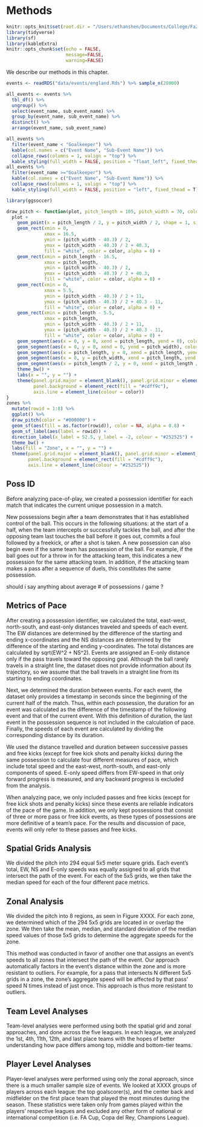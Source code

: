 # Methods

```r
knitr::opts_knit$set(root.dir = "/Users/ethanshen/Documents/College/Fa20/pace-of-play")
library(tidyverse)
library(sf)
library(kableExtra)
knitr::opts_chunk$set(echo = FALSE, 
                      message=FALSE, 
                      warning=FALSE)
```

We describe our methods in this chapter.

```r
events <- readRDS("data/events/england.Rds") %>% sample_n(20000)

all_events <- events %>% 
  tbl_df() %>% 
  ungroup() %>% 
  select(event_name, sub_event_name) %>% 
  group_by(event_name, sub_event_name) %>% 
  distinct() %>% 
  arrange(event_name, sub_event_name) 

all_events %>% 
  filter(event_name < "Goalkeeper") %>% 
  kable(col.names = c("Event Name", "Sub-Event Name")) %>% 
  collapse_rows(columns = 1, valign = "top") %>%
  kable_styling(full_width = FALSE, position = "float_left", fixed_thead = T)
all_events %>% 
  filter(event_name >="Goalkeeper") %>% 
  kable(col.names = c("Event Name", "Sub-Event Name")) %>% 
  collapse_rows(columns = 1, valign = "top") %>%
  kable_styling(full_width = FALSE, position = "left", fixed_thead = T) 
```

```r
library(ggsoccer)

draw_pitch <- function(plot, pitch_length = 105, pitch_width = 70, color = "#252525") {
  plot + 
    geom_point(x = pitch_length / 2, y = pitch_width / 2, shape = 1, size = 20, color = color) +
    geom_rect(xmin = 0, 
              xmax = 16.5, 
              ymin = (pitch_width - 40.3) / 2, 
              ymax = (pitch_width - 40.3) / 2 + 40.3,
              fill = "white", color = color, alpha = 0) +
    geom_rect(xmin = pitch_length - 16.5, 
              xmax = pitch_length, 
              ymin = (pitch_width - 40.3) / 2, 
              ymax = (pitch_width - 40.3) / 2 + 40.3,
              fill = "white", color = color, alpha = 0) +
    geom_rect(xmin = 0, 
              xmax = 5.5, 
              ymin = (pitch_width - 40.3) / 2 + 11, 
              ymax = (pitch_width - 40.3) / 2 + 40.3 - 11,
              fill = "white", color = color, alpha = 0) +
    geom_rect(xmin = pitch_length - 5.5, 
              xmax = pitch_length, 
              ymin = (pitch_width - 40.3) / 2 + 11, 
              ymax = (pitch_width - 40.3) / 2 + 40.3 - 11,
              fill = "white", color = color, alpha = 0) +
    geom_segment(aes(x = 0, y = 0, xend = pitch_length, yend = 0), color = color) + 
    geom_segment(aes(x = 0, y = 0, xend = 0, yend = pitch_width), color = color) +
    geom_segment(aes(x = pitch_length, y = 0, xend = pitch_length, yend = pitch_width), color = color) +
    geom_segment(aes(x = 0, y = pitch_width, xend = pitch_length, yend = pitch_width), color = color) +
    geom_segment(aes(x = pitch_length / 2, y = 0, xend = pitch_length / 2, yend = pitch_width), color = color) +
    theme_bw() +
    labs(x = "", y = "") +
    theme(panel.grid.major = element_blank(), panel.grid.minor = element_blank(),
          panel.background = element_rect(fill = "#cdff9c"), 
          axis.line = element_line(colour = color))
}
zones %>% 
  mutate(rowid = 1:8) %>% 
  ggplot() %>% 
  draw_pitch(color = "#000000") + 
  geom_sf(aes(fill = as.factor(rowid)), color = NA, alpha = 0.8) + 
  geom_sf_label(aes(label = rowid)) + 
  direction_label(x_label = 52.5, y_label = -2, colour = "#252525") +
  theme_bw() +
  labs(fill = "Zone", x = "", y = "") +
  theme(panel.grid.major = element_blank(), panel.grid.minor = element_blank(),
        panel.background = element_rect(fill = "#cdff9c"), 
        axis.line = element_line(colour = "#252525")) 
```

## Poss ID

Before analyzing pace-of-play, we created a possession identifier for each match that indicates the current unique possession in a match. 

New possessions begin after a team demonstrates that it has established control of the ball. This occurs in the following situations: at the start of a half, when the team intercepts or successfully tackles the ball, and after the opposing team last touches the ball before it goes out, commits a foul followed by a freekick, or after a shot is taken. A new possession can also begin even if the same team has possession of the ball. For example, if the ball goes out for a throw in for the attacking team, this indicates a new possession for the same attacking team. In addition, if the attacking team makes a pass after a sequence of duels, this constitutes the same possession. 

should i say anything about average # of possessions / game ? 

## Metrics of Pace 

After creating a possession identifier, we calculated the total, east-west, north-south, and east-only distances traveled and speeds of each event. The EW distances are determined by the difference of the starting and ending x-coordinates and the NS distances are determined by the difference of the starting and ending y-coordinates. The total distances are calculated by sqrt(EW^2 + NS^2). Events are assigned an E-only distance only if the pass travels toward the opposing goal. Although the ball rarely travels in a straight line, the dataset does not provide information about its trajectory, so we assume that the ball travels in a straight line from its starting to ending coordinates. 

Next, we determined the duration between events. For each event, the dataset only provides a timestamp in seconds since the beginning of the current half of the match. Thus, within each possession, the duration for an event was calculated as the difference of the timestamp of the following event and that of the current event.  With this definition of duration, the last event in the possession sequence is not included in the calculation of pace. Finally, the speeds of each event are calculated by dividing the corresponding distance by its duration. 

We used the distance travelled and duration between successive passes and free kicks (except for free kick shots and penalty kicks) during the same possession to calculate four different measures of pace, which include total speed and the east-west, north-south, and east-only components of speed. E-only  speed differs from EW-speed in that only forward progress is measured, and any backward progress is excluded from the analysis. 

When analyzing pace, we only included passes and free kicks (except for free kick shots and penalty kicks) since these events are reliable indicators of the pace of the game. In addition,  we only kept possessions that consist of three or more pass or free kick events, as these types of possessions are more definitive of a team’s pace. For the results and discussion of pace, events will only refer to these passes and free kicks. 

## Spatial Grids Analysis 

We divided the pitch into 294 equal 5x5 meter square grids. Each event’s total, EW, NS and E-only speeds was equally assigned to all grids that intersect the path of the event. For each of the 5x5 grids, we then take the median speed for each of the four different pace metrics. 

## Zonal Analysis 

We divided the pitch into 8 regions, as seen in Figure XXXX. For each zone, we determined which of the 294 5x5 grids are located in or overlap the zone. We then take the mean, median, and standard deviation of the median speed values of those 5x5 grids to determine the aggregate speeds for the zone. 

This method was conducted in favor of another one that assigns an event’s speeds to all zones that intersect the path of the event. Our approach automatically factors in the event’s distance within the zone and is more resistant to outliers. For example, for a pass that intersects N different 5x5 grids in a zone, the zone’s aggregate speed will be affected by that pass’ speed N times instead of just once. This approach is thus more resistant to outliers. 

## Team Level Analyses

Team-level analyses were performed using both the spatial grid and zonal approaches, and done across the five leagues. In each league, we analyzed the 1st, 4th, 11th, 12th, and last place teams with the hopes of better understanding how pace differs among top, middle and bottom-tier teams. 

## Player Level Analyses 

Player-level analyses were performed using only the zonal approach, since there is a much smaller sample size of events. We looked at XXXX groups of players across each league: the top goalscorer(s), and the center back and midfielder on the first place team that played the most minutes during the season. These statistics were taken only from games played within the players’ respective leagues and excluded any other form of national or international competition (i.e. FA Cup, Copa del Rey, Champions League).

